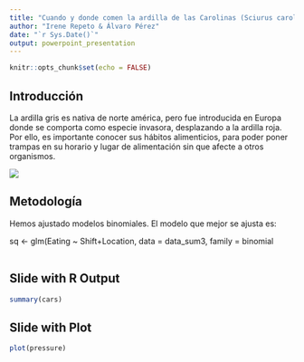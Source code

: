 ```yaml
---
title: "Cuando y donde comen la ardilla de las Carolinas (Sciurus carolinensis) en NY?"
author: "Irene Repeto & Álvaro Pérez"
date: "`r Sys.Date()`"
output: powerpoint_presentation
---
```


```r
knitr::opts_chunk$set(echo = FALSE)
```

## Introducción

La ardilla gris es nativa de norte américa, pero fue introducida en Europa donde se comporta como especie invasora, desplazando a la ardilla roja. Por ello, es importante conocer sus hábitos alimenticios, para poder poner trampas en su horario y lugar de alimentación sin que afecte a otros organismos.

![](https://upload.wikimedia.org/wikipedia/commons/thumb/f/fb/Sciurus_carolinensis_-_2012-07-13.jpg/800px-Sciurus_carolinensis_-_2012-07-13.jpg)

## Metodología

Hemos ajustado modelos binomiales. El modelo que mejor se ajusta es:

sq \<- glm(Eating \~ Shift+Location, data = data_sum3, family = binomial

|     |
|-----|

## Slide with R Output

```r
summary(cars)
```

## Slide with Plot

```r
plot(pressure)
```
